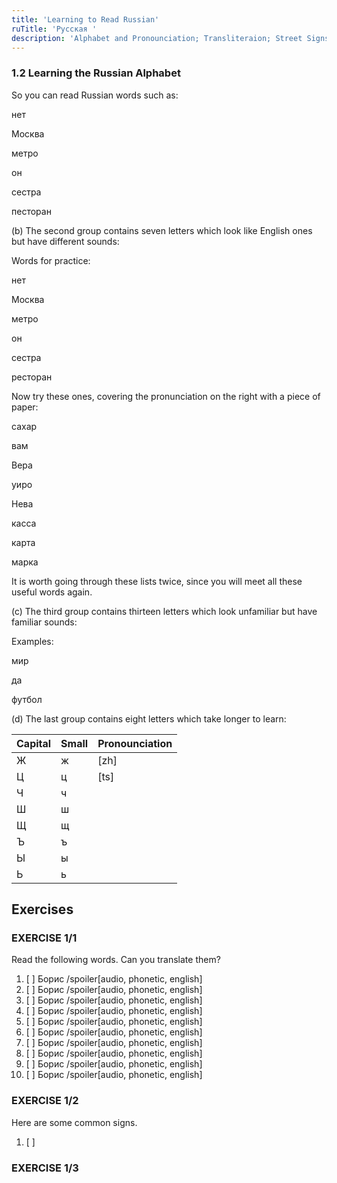 ```yaml
---
title: 'Learning to Read Russian'
ruTitle: 'Русская '
description: 'Alphabet and Pronounciation; Transliteraion; Street Signs'
---
```


### 1.2 Learning the Russian Alphabet

So you can read Russian words such as:

нет

Москва

метро

он

сестра

песторан

(b) The second group contains seven letters which look like English ones but have different sounds:

Words for practice:

нет

Москва

метро

он

сестра

ресторан

Now try these ones, covering the pronunciation on the right with a piece of paper:

сахар

вам

Вера

уиро

Нева

касса

карта

марка

It is worth going through these lists twice, since you will meet all these useful words again.

(c) The third group contains thirteen letters which look unfamiliar but have  familiar sounds: 

Examples:

мир

да

футбол

(d) The last group contains eight letters which take longer to learn:


| Capital | Small | Pronounciation |
| ------- | ----- | -------------- |
| Ж       | ж     | [zh]           |
| Ц       | ц     | [ts]           |
| Ч       | ч     |              |
| Ш       | ш     |              |
| Щ       | щ     |              |
| Ъ       | ъ     |              |
| Ы       | ы     |              |
| Ь       | ь     |              |

## Exercises

### EXERCISE 1/1

Read the following words. Can you translate them?

1.  [ ] Борис         /spoiler[audio, phonetic, english]
2.  [ ] Борис         /spoiler[audio, phonetic, english]
3.  [ ] Борис         /spoiler[audio, phonetic, english]
4.  [ ] Борис         /spoiler[audio, phonetic, english]
5.  [ ] Борис         /spoiler[audio, phonetic, english]
6.  [ ] Борис         /spoiler[audio, phonetic, english]
7.  [ ] Борис         /spoiler[audio, phonetic, english]
8.  [ ] Борис         /spoiler[audio, phonetic, english]
9.  [ ] Борис         /spoiler[audio, phonetic, english]
10. [ ] Борис         /spoiler[audio, phonetic, english]

### EXERCISE 1/2

Here are some common signs.
1. [ ] 

### EXERCISE 1/3

